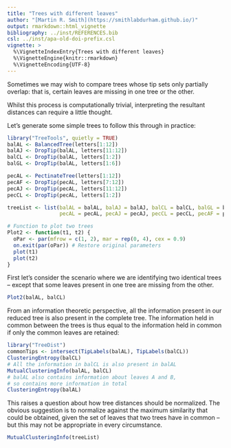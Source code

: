 ```yaml
---
title: "Trees with different leaves"
author: "[Martin R. Smith](https://smithlabdurham.github.io/)"
output: rmarkdown::html_vignette
bibliography: ../inst/REFERENCES.bib
csl: ../inst/apa-old-doi-prefix.csl
vignette: >
  %\VignetteIndexEntry{Trees with different leaves}
  %\VignetteEngine{knitr::rmarkdown}
  %\VignetteEncoding{UTF-8}
---
```


Sometimes we may wish to compare trees whose tip sets only partially overlap:
that is, certain leaves are missing in one tree or the other.

Whilst this process is computationally trivial, interpreting the resultant
distances can require a little thought.

Let's generate some simple trees to follow this through in practice:

```r
library("TreeTools", quietly = TRUE)
balAL <- BalancedTree(letters[1:12])
balAJ <- DropTip(balAL, letters[11:12])
balCL <- DropTip(balAL, letters[1:2])
balGL <- DropTip(balAL, letters[1:6])

pecAL <- PectinateTree(letters[1:12])
pecAF <- DropTip(pecAL, letters[7:12])
pecAJ <- DropTip(pecAL, letters[11:12])
pecCL <- DropTip(pecAL, letters[1:2])

treeList <- list(balAL = balAL, balAJ = balAJ, balCL = balCL, balGL = balGL,
                 pecAL = pecAL, pecAJ = pecAJ, pecCL = pecCL, pecAF = pecAF)

# Function to plot two trees
Plot2 <- function(t1, t2) {
  oPar <- par(mfrow = c(1, 2), mar = rep(0, 4), cex = 0.9)
  on.exit(par(oPar)) # Restore original parameters
  plot(t1)
  plot(t2)
}
```


First let's consider the scenario where we are identifying two identical trees
-- except that some leaves present in one tree are missing from the other.

```r
Plot2(balAL, balCL)
```

From an information theoretic perspective, all the information present in
our reduced tree is also present in the complete tree.
The information held in common between the trees is thus equal to the
information held in common if only the common leaves are retained:

```r
library("TreeDist")
commonTips <- intersect(TipLabels(balAL), TipLabels(balCL))
ClusteringEntropy(balCL)
# All the information in balCL is also present in balAL
MutualClusteringInfo(balAL, balCL)
# balAL also contains information about leaves A and B,
# so contains more information in total
ClusteringEntropy(balAL)
```
This raises a question about how tree distances should be normalized.
The obvious suggestion is to normalize against the maximum similarity that could
be obtained, given the set of leaves that two trees have in common -- but
this may not be appropriate in every circumstance.

```r
MutualClusteringInfo(treeList)
```